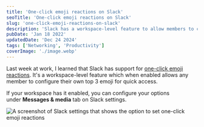```yaml
---
title: 'One-click emoji reactions on Slack'
seoTitle: 'One-click emoji reactions on Slack'
slug: 'one-click-emoji-reactions-on-slack'
description: 'Slack has a workspace-level feature to allow members to configure their top 3 emoji for quick reactions.'
pubDate: 'Jan 18 2022'
updatedDate: 'Dec 24 2024'
tags: ['Networking', 'Productivity']
coverImage: './image.webp'
---
```


Last week at work, I learned that Slack has support for [one-click emoji reactions](https://slack.com/help/articles/360056881694-Manage-one-click-emoji-reactions-for-your-workspace-or-organization). It's a workspace-level feature which when enabled allows any member to configure their own top 3 emoji for quick access.

If your workspace has it enabled, you can configure your options under **Messages & media** tab on Slack settings.

![A screenshot of Slack settings that shows the option to set one-click emoji reactions](https://prod-files-secure.s3.us-west-2.amazonaws.com/cf01b7e0-f679-450a-bd3e-1da011ac3be5/bf3eb410-9cfb-4d37-8adf-cf575c15d052/image.png?X-Amz-Algorithm=AWS4-HMAC-SHA256&X-Amz-Content-Sha256=UNSIGNED-PAYLOAD&X-Amz-Credential=AKIAT73L2G45FSPPWI6X%2F20250104%2Fus-west-2%2Fs3%2Faws4_request&X-Amz-Date=20250104T152039Z&X-Amz-Expires=3600&X-Amz-Signature=b05f331beea16f5ec43b86f79e809db1a654ed922f2fe236ce758bb801a8c175&X-Amz-SignedHeaders=host&x-id=GetObject)
